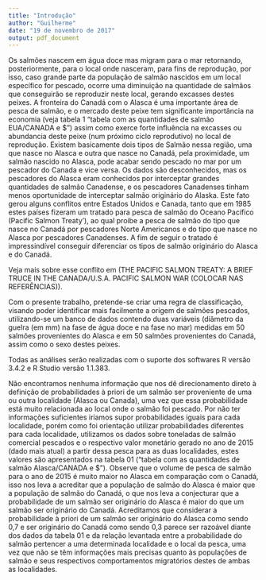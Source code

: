 ```yaml
---
title: "Introdução"
author: "Guilherme"
date: "19 de novembro de 2017"
output: pdf_document
---
```



Os salmões nascem em água doce mas migram para o mar retornando, posteriormente, para o local onde nasceram, para fins de reprodução, por isso, caso grande parte da população de salmão nascidos em um local específico for pescado, ocorre uma diminuição na quantidade de salmãos que conseguirão se reproduzir neste local, gerando excasses destes peixes. A fronteira do Canadá com o Alasca é uma importante área de pesca de salmão, e o mercado deste peixe tem significante importância na economia (veja tabela 1 "tabela com as quantidades de salmão EUA/CANADA e $") assim como exerce forte influência na excasses ou abundancia deste peixe (num próximo ciclo reprodutivo) no local de reprodução. Existem basicamente dois tipos de Salmão nessa região, uma que nasce no Alasca e outra que nasce no Canadá, pela proximidade, um salmão nascido no Alasca, pode acabar sendo pescado no mar por um pescador do Canada e vice versa. Os dados são desconhecidos, mas os pescadores do Alasca eram conhecidos por interceptar grandes quantidades de salmão Canadense, e os pescadores Canadenses tinham menos oportunidade de interceptar salmão originário do Alaska. Este fato gerou alguns conflitos entre Estados Unidos e Canada, tanto que em 1985 estes países fizeram um tratado para pesca de salmão do Oceano Pacífico (Pacific Salmon Treaty'), ao qual proibe a pesca de salmão do tipo que nasce no Canadá por pescadores Norte Americanos e do tipo que nasce no Alasca por pescadores Canadenses. A fim de seguir o tratado é impressindível conseguir diferenciar os tipos de salmão originário do Alasca e do Canadá. 
  
Veja mais sobre esse conflito em (THE PACIFIC SALMON TREATY: A BRIEF TRUCE IN THE CANADA/U.S.A. PACIFIC SALMON WAR  (COLOCAR NAS REFERÊNCIAS)).
  
Com o presente trabalho, pretende-se criar uma regra de classificação, visando poder identificar mais facilmente a origem de salmões pescados, utilizando-se um banco de dados contendo duas variáveis (diâmetro da guelra (em mm) na fase de água doce e na fase no mar) medidas em 50 salmões provenientes do Alasca e em 50 salmões provenientes do Canadá, assim como o sexo destes peixes.

Todas as análises serão realizadas com o suporte dos softwares R versão 3.4.2 e R Studio versão 1.1.383.

\begin{table}[!h]
\centering
\caption{Informações sobre pesca de Salmão no ano de 2015 para Alasca (veja http://www.adfg.alaska.gov/index.cfm?adfg=commercialbyfisherysalmon.salmon_combined_historical (((colocar nas referencias)))) e para Canadá ( veja http://www.pac.dfo-mpo.gc.ca/stats/comm/summ-somm/annsumm-sommann/2015/ANNUAL15_USER_three_party_groups-eng.htm (((colocar nas referencias))) )}
\label{my-label}
\begin{tabular}{ccc}
\hline
\multicolumn{1}{l}{Origem} & \multicolumn{1}{l}{Toneladas} & \multicolumn{1}{l}{Mil Dólares (EUA)} \\ \hline
Alaska                     & 120280                        & 494783                                \\
Canadá                     & 6534                          & 14168                                
\end{tabular}
\end{table}


Não encontramos nenhuma informação que nos dê direcionamento direto à definição de probabilidades à priori de um salmão ser proveniente de uma ou outra localidade (Alasca ou Canada), uma vez que essa probabilidade está muito relacionada ao local onde o salmão foi pescado. Por não ter informações suficientes iríamos supor probabilidades iguais para cada localidade, porém como foi orientação utilizar probabilidades diferentes para cada localidade, utilizamos os dados sobre toneladas de salmão comercial pescados e o respectivo valor monetário gerado no ano de 2015 (dado mais atual) a partir dessa pesca para as duas localidades, estes valores são apresentados na tabela 01 ("tabela com as quantidades de salmão Alasca/CANADA e $"). Observe que o volume de pesca de salmão para o ano de 2015 é muito maior no Alasca em comparação com o Canadá, isso nos leva a acreditar que a população de salmão do Alasca é maior que a população de salmão do Canadá, o que nos leva a conjecturar que a probabilidade de um salmão ser originário do Alasca é maior do que um salmão ser originário do Canadá. Acreditamos que considerar a probabilidade à priori de um salmão ser originário do Alasca como sendo 0,7 e ser originário do Canadá como sendo 0,3 parece ser razoável diante dos dados da tabela 01 e da relação levantada entre a probabilidade do salmão pertencer a uma determinada localidade e o local da pesca, uma vez que não se têm informações mais precisas quanto às populações de salmão e seus respectivos comportamentos migratórios destes de ambas as localidades.
